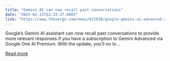 ```yaml
---
title: "Gemini AI can now recall past conversations"
date: "2025-02-13T22:33:37.000Z"
link: "https://www.theverge.com/news/612638/google-gemini-ai-advanced-recall-conversations"
---
```


Google’s Gemini AI assistant can now recall past conversations to provide more relevant responses if you have a subscription to Gemini Advanced via Google One AI Premium. With the update, you’ll no lo...

[Read more](https://www.theverge.com/news/612638/google-gemini-ai-advanced-recall-conversations)
